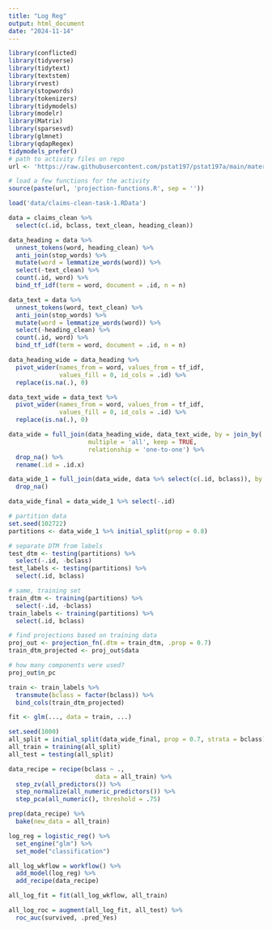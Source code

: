 ```yaml
---
title: "Log Reg"
output: html_document
date: "2024-11-14"
---
```


```r
library(conflicted)
library(tidyverse)
library(tidytext)
library(textstem)
library(rvest)
library(stopwords)
library(tokenizers)
library(tidymodels)
library(modelr)
library(Matrix)
library(sparsesvd)
library(glmnet)
library(qdapRegex)
tidymodels_prefer()
# path to activity files on repo
url <- 'https://raw.githubusercontent.com/pstat197/pstat197a/main/materials/activities/data/'

# load a few functions for the activity
source(paste(url, 'projection-functions.R', sep = ''))
```

```r
load('data/claims-clean-task-1.RData')
```

```r
data = claims_clean %>%
  select(c(.id, bclass, text_clean, heading_clean))

data_heading = data %>%
  unnest_tokens(word, heading_clean) %>%
  anti_join(stop_words) %>%
  mutate(word = lemmatize_words(word)) %>%
  select(-text_clean) %>%
  count(.id, word) %>%
  bind_tf_idf(term = word, document = .id, n = n)

data_text = data %>%
  unnest_tokens(word, text_clean) %>%
  anti_join(stop_words) %>%
  mutate(word = lemmatize_words(word)) %>%
  select(-heading_clean) %>%
  count(.id, word) %>%
  bind_tf_idf(term = word, document = .id, n = n)

data_heading_wide = data_heading %>%
  pivot_wider(names_from = word, values_from = tf_idf, 
              values_fill = 0, id_cols = .id) %>%
  replace(is.na(.), 0)

data_text_wide = data_text %>%
  pivot_wider(names_from = word, values_from = tf_idf, 
              values_fill = 0, id_cols = .id) %>%
  replace(is.na(.), 0)

data_wide = full_join(data_heading_wide, data_text_wide, by = join_by(.id), 
                      multiple = 'all', keep = TRUE, 
                      relationship = 'one-to-one') %>%
  drop_na() %>%
  rename(.id = .id.x)

data_wide_1 = full_join(data_wide, data %>% select(c(.id, bclass)), by = join_by(.id)) %>%
  drop_na()

data_wide_final = data_wide_1 %>% select(-.id)
```

```r
# partition data
set.seed(102722)
partitions <- data_wide_1 %>% initial_split(prop = 0.8)

# separate DTM from labels
test_dtm <- testing(partitions) %>%
  select(-.id, -bclass)
test_labels <- testing(partitions) %>%
  select(.id, bclass)

# same, training set
train_dtm <- training(partitions) %>%
  select(-.id, -bclass)
train_labels <- training(partitions) %>%
  select(.id, bclass)

```

```r
# find projections based on training data
proj_out <- projection_fn(.dtm = train_dtm, .prop = 0.7)
train_dtm_projected <- proj_out$data

# how many components were used?
proj_out$n_pc
```

```r
train <- train_labels %>%
  transmute(bclass = factor(bclass)) %>%
  bind_cols(train_dtm_projected)

fit <- glm(..., data = train, ...)
```

```r
set.seed(1000)
all_split = initial_split(data_wide_final, prop = 0.7, strata = bclass)
all_train = training(all_split)
all_test = testing(all_split)
```

```r
data_recipe = recipe(bclass ~ ., 
                        data = all_train) %>%
  step_zv(all_predictors()) %>%
  step_normalize(all_numeric_predictors()) %>%
  step_pca(all_numeric(), threshold = .75)

prep(data_recipe) %>%
  bake(new_data = all_train)
```

```r
log_reg = logistic_reg() %>% 
  set_engine("glm") %>% 
  set_mode("classification")

all_log_wkflow = workflow() %>% 
  add_model(log_reg) %>% 
  add_recipe(data_recipe)

all_log_fit = fit(all_log_wkflow, all_train)

all_log_roc = augment(all_log_fit, all_test) %>% 
  roc_auc(survived, .pred_Yes)
```

